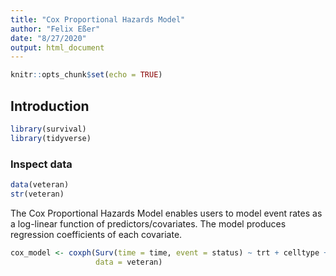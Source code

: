 ```yaml
---
title: "Cox Proportional Hazards Model"
author: "Felix Eßer"
date: "8/27/2020"
output: html_document
---
```


```r
knitr::opts_chunk$set(echo = TRUE)
```

## Introduction 

```r
library(survival)
library(tidyverse)
```

### Inspect data
```r
data(veteran)
str(veteran)
```

The Cox Proportional Hazards Model enables users to model event rates as a log-linear function of predictors/covariates. The model produces regression coefficients of each covariate.

```r
cox_model <- coxph(Surv(time = time, event = status) ~ trt + celltype + age,
                   data = veteran)
```

